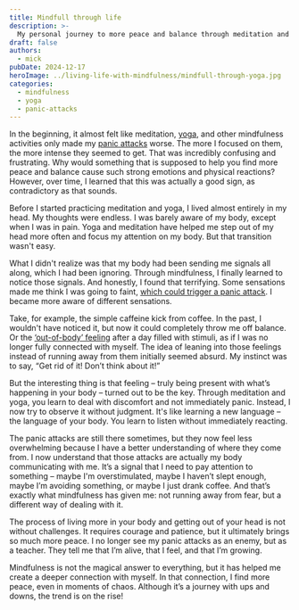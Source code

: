 ---
title: Mindfull through life
description: >-
  My personal journey to more peace and balance through meditation and yoga: how mindfulness taught me to handle anxiety.
draft: false
authors:
  - mick
pubDate: 2024-12-17
heroImage: ../living-life-with-mindfulness/mindfull-through-yoga.jpg
categories:
  - mindfulness
  - yoga
  - panic-attacks
---

In the beginning, it almost felt like meditation, <a href="/categories/yoga">yoga</a>, and other mindfulness activities only made my <a href="/categories/panic-attacks">panic attacks</a> worse. 
The more I focused on them, the more intense they seemed to get. That was incredibly confusing and frustrating. Why would something that is supposed to help you find more peace and balance cause such strong emotions and physical reactions? 
However, over time, I learned that this was actually a good sign, as contradictory as that sounds.

Before I started practicing meditation and yoga, I lived almost entirely in my head. My thoughts were endless. 
I was barely aware of my body, except when I was in pain. 
Yoga and meditation have helped me step out of my head more often and focus my attention on my body. But that transition wasn't easy.

What I didn't realize was that my body had been sending me signals all along, which I had been ignoring. 
Through mindfulness, I finally learned to notice those signals. And honestly, I found that terrifying. 
Some sensations made me think I was going to faint, <a href="/blog/scared-to-pass-out-while-have-a-panic-attack/">which could trigger a panic attack</a>. 
I became more aware of different sensations.

Take, for example, the simple caffeine kick from coffee. 
In the past, I wouldn't have noticed it, but now it could completely throw me off balance. 
Or the <a href="/blog/out-of-body-experience/">‘out-of-body’ feeling</a> after a day filled with stimuli, as if I was no longer fully connected with myself. 
The idea of leaning into those feelings instead of running away from them initially seemed absurd. 
My instinct was to say, “Get rid of it! Don’t think about it!”

But the interesting thing is that feeling – truly being present with what’s happening in your body – turned out to be the key. 
Through meditation and yoga, you learn to deal with discomfort and not immediately panic. Instead, I now try to observe it without judgment. 
It's like learning a new language – the language of your body. You learn to listen without immediately reacting.

The panic attacks are still there sometimes, but they now feel less overwhelming because I have a better understanding of where they come from. 
I now understand that those attacks are actually my body communicating with me. 
It’s a signal that I need to pay attention to something – maybe I'm overstimulated, maybe I haven’t slept enough, maybe I’m avoiding something, or maybe I just drank coffee. 
And that’s exactly what mindfulness has given me: not running away from fear, but a different way of dealing with it.

The process of living more in your body and getting out of your head is not without challenges. 
It requires courage and patience, but it ultimately brings so much more peace. 
I no longer see my panic attacks as an enemy, but as a teacher. 
They tell me that I’m alive, that I feel, and that I’m growing.

Mindfulness is not the magical answer to everything, but it has helped me create a deeper connection with myself. 
In that connection, I find more peace, even in moments of chaos. 
Although it’s a journey with ups and downs, the trend is on the rise!